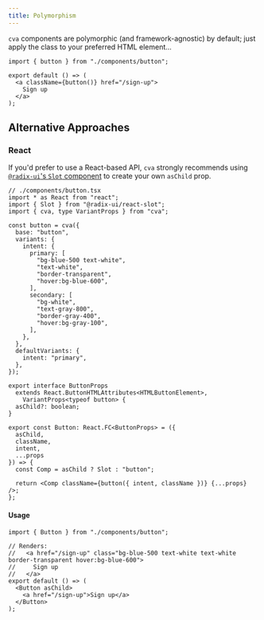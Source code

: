 ```yaml
---
title: Polymorphism
---
```


`cva` components are polymorphic (and framework-agnostic) by default; just apply the class to your preferred HTML element…

```tsx
import { button } from "./components/button";

export default () => (
  <a className={button()} href="/sign-up">
    Sign up
  </a>
);
```

## Alternative Approaches

### React

If you'd prefer to use a React-based API, `cva` strongly recommends using [`@radix-ui`'s `Slot` component](https://www.radix-ui.com/docs/primitives/utilities/slot) to create your own `asChild` prop.

```tsx
// ./components/button.tsx
import * as React from "react";
import { Slot } from "@radix-ui/react-slot";
import { cva, type VariantProps } from "cva";

const button = cva({
  base: "button",
  variants: {
    intent: {
      primary: [
        "bg-blue-500 text-white",
        "text-white",
        "border-transparent",
        "hover:bg-blue-600",
      ],
      secondary: [
        "bg-white",
        "text-gray-800",
        "border-gray-400",
        "hover:bg-gray-100",
      ],
    },
  },
  defaultVariants: {
    intent: "primary",
  },
});

export interface ButtonProps
  extends React.ButtonHTMLAttributes<HTMLButtonElement>,
    VariantProps<typeof button> {
  asChild?: boolean;
}

export const Button: React.FC<ButtonProps> = ({
  asChild,
  className,
  intent,
  ...props
}) => {
  const Comp = asChild ? Slot : "button";

  return <Comp className={button({ intent, className })} {...props} />;
};
```

#### Usage

```tsx
import { Button } from "./components/button";

// Renders:
//   <a href="/sign-up" class="bg-blue-500 text-white text-white border-transparent hover:bg-blue-600">
//     Sign up
//   </a>
export default () => (
  <Button asChild>
    <a href="/sign-up">Sign up</a>
  </Button>
);
```
